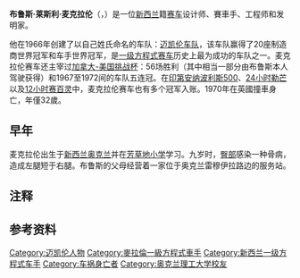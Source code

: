 {{refimprove|time=2014-04-28T02:00:08+00:00}}
{{noteTA
|G1=F1
|1=zh:麦克拉伦;zh-cn:迈凯伦; zh-tw:麥拉倫; zh-hk:麥拿侖;
|2=zh-cn:迈克尔·舒马赫;zh-hk:米高·舒麥加;zh-tw:麥可·舒馬赫;
|3=zh-cn:勒芒;zh-hk:勒芒;zh-tw:利曼;
|4=zh-cn:嘉士多;zh-hk:嘉士多;zh-tw:嘉實多;
|5=zh-cn:奔驰; zh-tw:賓士; zh-hk:平治;
|6=zh-hans:于;zh-hk:於;zh-tw:於;
|7=zh-hans:广告;zh-hk:廣告;zh-tw:廣告;
|8=zh-hans:马丁;zh-hk:馬田;zh-tw:馬丁;
|9=zh-hans:惠特马什;zh-hk:韋馬殊;zh-tw:惠特馬什;
}}
{{Infobox F1 driver
| name = 布鲁斯·麦克拉伦
| image = McLarenBruce.jpg
| nationality = {{flag|NZL}}
| birth_date = {{birth date|1937|8|30|df=y}}
| birth_place = [[新西兰|新西兰]][[奥克兰|奥克兰]]
| death_date = {{death date and age|1970|6|2|1937|8|30|df=y}}
| death_place = [[英國|英國]][[西薩塞克斯郡|西薩塞克斯郡]]{{link-en|韋斯特漢姆普內特|Westhampnett}}
| Years = {{F1|1958}} - {{F1|1970}}
| Team(s) = [[庫珀|庫珀]]、[[麥拉倫|麥拉倫]]
| Races = 104
| Championships = 0
| Wins = 4
| Podiums = 27
| Points = 188.5（196.5）{{notetag | 1 = 1990年之前，车手所获积分并非都会计入锦标积分（参见：[[一级方程式赛车积分系统|一级方程式赛车积分系统]]）。此处，前者表示车手锦标积分，后者表示车手所获总分。}}
| Poles = 0
| Fastest laps = 3
| First race = [[1958德国大奖赛|1958德国大奖赛]]
| First win =  [[1959美国大奖赛|1959美国大奖赛]]
| Last win =  [[1968比利时大奖赛|1968比利时大奖赛]]
| Last race = [[1970摩纳哥大奖赛|1970摩纳哥大奖赛]]
}}

'''布鲁斯·莱斯利·麦克拉伦'''（{{lang-en|'''Bruce Leslie McLaren'''}}，{{bd|1937年|8月30日|1970年|6月2日}}）是一位[[新西兰|新西兰]]籍[[赛车|赛车]]设计师、賽車手、工程师和发明家。

他在1966年创建了以自己姓氏命名的车队：[[迈凯伦车队|迈凯伦车队]]，该车队赢得了20座制造商世界冠军和车手世界冠军，是[[一级方程式赛车|一级方程式赛车]]历史上最为成功的车队之一。麦克拉伦赛车还主宰过[[加拿大-美国挑战杯|加拿大-美国挑战杯]]：56场胜利（其中相当一部分由布鲁斯本人驾驶获得）和1967至1972间的车队五连冠。在[[印第安纳波利斯500|印第安纳波利斯500]]、[[24小时勒芒|24小时勒芒]]以及[[12小时赛百灵|12小时赛百灵]]中，麦克拉伦赛车也有多个冠军入账。1970年在英國{{link-en|韋斯特漢姆普內特|Westhampnett}}{{link-en|古德伍德賽道|Goodwood Circuit}}撞車身亡，年僅32歲。

== 早年 ==
麦克拉伦出生于[[新西兰|新西兰]][[奥克兰|奥克兰]]并在[[芳草地小学|芳草地小学]]学习。九岁时，[[臀部|臀部]]感染一种骨病，造成左腿短于右腿。布鲁斯的父母经营着一家位于奥克兰雷穆伊拉路边的服务站。

== 注释 ==
{{notefoot}}

== 参考资料 ==
{{reflist | 2}}

{{模板:迈凯伦车队}}

{{Authority control}}
{{DEFAULTSORT:McLaren, Bruce}}
[[Category:迈凯伦人物|Category:迈凯伦人物]]
[[Category:麥拉倫一級方程式車手|Category:麥拉倫一級方程式車手]]
[[Category:新西兰一级方程式车手|Category:新西兰一级方程式车手]]
[[Category:车祸身亡者|Category:车祸身亡者]]
[[Category:奥克兰理工大学校友|Category:奥克兰理工大学校友]]